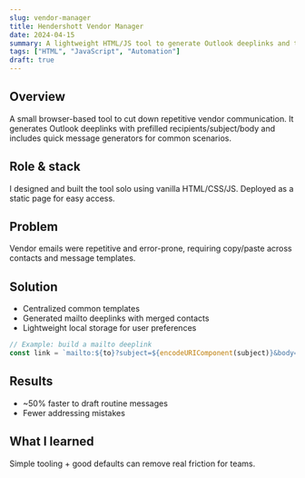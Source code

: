 ```yaml
---
slug: vendor-manager
title: Hendershott Vendor Manager
date: 2024-04-15
summary: A lightweight HTML/JS tool to generate Outlook deeplinks and templated vendor messages, reducing repetitive emails.
tags: ["HTML", "JavaScript", "Automation"]
draft: true
---
```


## Overview
A small browser-based tool to cut down repetitive vendor communication. It generates Outlook deeplinks with prefilled recipients/subject/body and includes quick message generators for common scenarios.

## Role & stack
I designed and built the tool solo using vanilla HTML/CSS/JS. Deployed as a static page for easy access.

## Problem
Vendor emails were repetitive and error-prone, requiring copy/paste across contacts and message templates.

## Solution
- Centralized common templates
- Generated mailto deeplinks with merged contacts
- Lightweight local storage for user preferences

```js
// Example: build a mailto deeplink
const link = `mailto:${to}?subject=${encodeURIComponent(subject)}&body=${encodeURIComponent(body)}`
```

## Results
- ~50% faster to draft routine messages
- Fewer addressing mistakes

## What I learned
Simple tooling + good defaults can remove real friction for teams.
